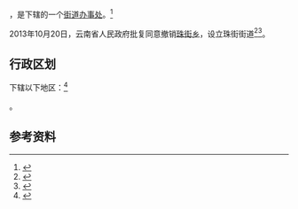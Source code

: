 {{中国乡级行政区|53/03/02/201/000}}

'''{{PAGENAMEBASE}}'''，是{{PRC admin/fullname|53/03/02/201/000|3}}下辖的一个[[街道办事处|街道办事处]]。<ref>{{PRC admin/ref sgc|{{PRC admin/parent|53/03/02/201/000}}}}</ref>

2013年10月20日，云南省人民政府批复同意撤销[[珠街乡|珠街乡]]，设立珠街街道<ref>{{Cite web |url=http://xxgk.yn.gov.cn/uploadfile/document_20140902/20150831162107504.pdf |title=云南省人民政府关于同意曲靖市撤销15个乡镇设立街道的批复（云政复〔2013〕77号） |access-date=2017-09-07 |archive-url=https://web.archive.org/web/20170907213621/http://xxgk.yn.gov.cn/uploadfile/document_20140902/20150831162107504.pdf |archive-date=2017-09-07 |dead-url=yes }}</ref><ref>{{cite web|title=我市乡级行政区划调整基本结束|url=http://epaper.qjrb.cn/html/2014-02/08/content_177445.htm|publisher=曲靖日报|deadurl=yes|archiveurl=https://web.archive.org/web/20170907213945/http://epaper.qjrb.cn/html/2014-02/08/content_177445.htm|archivedate=2017-09-07}}</ref>。

== 行政区划 ==

{{PAGENAMEBASE}}下辖以下地区：<ref>{{PRC admin/ref sgc|53/03/02/201/000}}</ref>

{{PRC admin/children|53/03/02/201/000}}。

== 参考资料 ==

{{reflist}}

{{行政区划小作品}}
{{PRC admin/navcat|53/03/02/201/000}}
